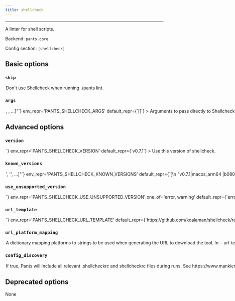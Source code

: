 ```yaml
---
title: shellcheck
---
```



---

A linter for shell scripts.

Backend: <span className="color--primary">`pants.core`</span>

Config section: <span className="color--primary">`[shellcheck]`</span>

<span className={styles.options}>

## Basic options

### `skip`

<Option
  cli_repr={`--[no-]shellcheck-skip`}
  env_repr='PANTS_SHELLCHECK_SKIP'
  default_repr={`False`}
>

Don&#x27;t use Shellcheck when running `./pants lint`.

</Option>

### `args`

<Option
  cli_repr={`--shellcheck-args="[<shell_str>, <shell_str>, ...]"`}
  env_repr='PANTS_SHELLCHECK_ARGS'
  default_repr={`[]`}
>

Arguments to pass directly to Shellcheck, e.g. `--shellcheck-args='-e SC20529'`.&#x27;

</Option>

## Advanced options

### `version`

<Option
  cli_repr={`--shellcheck-version=<str>`}
  env_repr='PANTS_SHELLCHECK_VERSION'
  default_repr={`v0.7.1`}
>

Use this version of shellcheck.

</Option>

### `known_versions`

<Option
  cli_repr={`--shellcheck-known-versions="['<str>', '<str>', ...]"`}
  env_repr='PANTS_SHELLCHECK_KNOWN_VERSIONS'
  default_repr={`[\n  "v0.7.1|macos_arm64 |b080c3b659f7286e27004aa33759664d91e15ef2498ac709a452445d47e3ac23|1348272",\n  "v0.7.1|macos_x86_64|b080c3b659f7286e27004aa33759664d91e15ef2498ac709a452445d47e3ac23|1348272",\n  "v0.7.1|linux_x86_64|64f17152d96d7ec261ad3086ed42d18232fcb65148b44571b564d688269d36c8|1443836"\n]`}
>

Known versions to verify downloads against.

Each element is a pipe-separated string of `version|platform|sha256|length`, where:

- `version` is the version string
- `platform` is one of [linux_x86_64,macos_arm64,macos_x86_64],
- `sha256` is the 64-character hex representation of the expected sha256

```
digest of the download file, as emitted by `shasum -a 256`
```

- `length` is the expected length of the download file in bytes, as emmitted by

```
`wc -c`
```

E.g., `3.1.2|macos_x86_64|6d0f18cd84b918c7b3edd0203e75569e0c7caecb1367bbbe409b44e28514f5be|42813`.

Values are space-stripped, so pipes can be indented for readability if necessary.

</Option>

### `use_unsupported_version`

<Option
  cli_repr={`--shellcheck-use-unsupported-version=<UnsupportedVersionUsage>`}
  env_repr='PANTS_SHELLCHECK_USE_UNSUPPORTED_VERSION'
  one_of='error, warning'
  default_repr={`error`}
>

What action to take in case the requested version of shellcheck is not supported.

Supported shellcheck versions: unspecified

</Option>

### `url_template`

<Option
  cli_repr={`--shellcheck-url-template=<str>`}
  env_repr='PANTS_SHELLCHECK_URL_TEMPLATE'
  default_repr={`https://github.com/koalaman/shellcheck/releases/download/{version}/shellcheck-{version}.{platform}.tar.xz`}
>

URL to download the tool, either as a single binary file or a compressed file (e.g. zip file). You can change this to point to your own hosted file, e.g. to work with proxies or for access via the filesystem through a file:// URL.

Use `{version}` to have the value from --version substituted, and `{platform}` to have a value from --url-platform-mapping substituted in, depending on the current platform. For example, https://github.com/.../protoc-&#123;version&#125;-&#123;platform&#125;.zip.

</Option>

### `url_platform_mapping`

<Option
  cli_repr={`--shellcheck-url-platform-mapping="{'key1': val1, 'key2': val2, ...}"`}
  env_repr='PANTS_SHELLCHECK_URL_PLATFORM_MAPPING'
  default_repr={`{\n  "linux_x86_64": "linux.x86_64",\n  "macos_arm64": "darwin.x86_64",\n  "macos_x86_64": "darwin.x86_64"\n}`}
>

A dictionary mapping platforms to strings to be used when generating the URL to download the tool.

In --url-template, anytime the `{platform}` string is used, Pants will determine the current platform, and substitute `{platform}` with the respective value from your dictionary.

For example, if you define `{"macos_x86_64": "apple-darwin", "linux_x86_64": "unknown-linux"}, and run Pants on Linux with an intel architecture, then `&#123;platform&#125;` will be substituted in the --url-template option with unknown-linux.

</Option>

### `config_discovery`

<Option
  cli_repr={`--[no-]shellcheck-config-discovery`}
  env_repr='PANTS_SHELLCHECK_CONFIG_DISCOVERY'
  default_repr={`True`}
>

If true, Pants will include all relevant `.shellcheckrc` and `shellcheckrc` files during runs. See https://www.mankier.com/1/shellcheck#RC_Files for where these can be located.

</Option>

## Deprecated options

None

</span>
